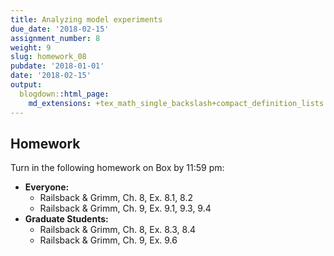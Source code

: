 ```yaml
---
title: Analyzing model experiments
due_date: '2018-02-15'
assignment_number: 8
weight: 9
slug: homework_08
pubdate: '2018-01-01'
date: '2018-02-15'
output:
  blogdown::html_page:
    md_extensions: +tex_math_single_backslash+compact_definition_lists
---
```

## Homework
Turn in the following homework on Box by 11:59 pm:

* **Everyone:**
  * Railsback & Grimm, Ch. 8, Ex. 8.1, 8.2
  * Railsback & Grimm, Ch. 9, Ex. 9.1, 9.3, 9.4
* **Graduate Students:**
  * Railsback & Grimm, Ch. 8, Ex. 8.3, 8.4
  * Railsback & Grimm, Ch. 9, Ex. 9.6

